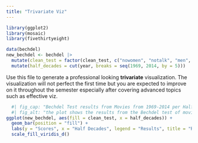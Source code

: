 ```yaml
---
title: "Trivariate Viz"
---
```

```r
library(ggplot2)
library(mosaic)
library(fivethirtyeight)
```
```r
data(bechdel)
new_bechdel <- bechdel |>
  mutate(clean_test = factor(clean_test, c("nowomen", "notalk", "men", "dubious", "ok"))) |>
  mutate(half_decades = cut(year, breaks = seq(1969, 2014, by = 5)))
```

Use this file to generate a professional looking **trivariate** visualization.  The visualization will not perfect the first time but you are expected to improve on it throughout the semester especially after covering advanced topics such as effective viz.
```r
  #| fig_cap: "Bechdel Test results from Movies from 1969-2014 per Half Decades" 
  #| fig_alt: "the plot shows the results from the Bechdel test of movies from 1969-2014. Movies passing the test peaked in the 90s. 
ggplot(new_bechdel, aes(fill = clean_test, x = half_decades)) +
  geom_bar(position = "fill") +
  labs(y = "Scores", x = "Half Decades", legend = "Results", title = "Results of Bechdel Test in movies from 1969-2014") +
  scale_fill_viridis_d() 
```


